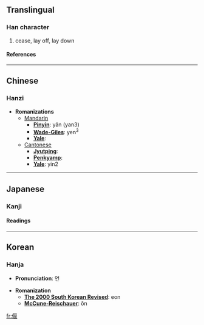 ==Translingual==
===Han character===
{{Han char|rad=人|as=09|sn=11|four=2121<sub>4</sub>|canj=人尸日女 (OSAV)}}
# cease, lay off, lay down
====References====
{{Han ref|kx=0109.220|dkj=00830|dj=0233.110|hdz=10187.010|uh=5043|ud=20547|bh=B0B3|bd=45235}}
----

==Chinese==
===Hanzi===


* '''Romanizations'''
** [[Mandarin]]
*** '''[[Pinyin]]''': yǎn (yan3)
*** '''[[Wade-Giles]]''': yen<sup>3</sup>
*** '''[[Yale]]''': 
**[[Cantonese]]
***'''[[Jyutping]]''':
***'''[[Penkyamp]]''': 
***'''[[Yale]]''': yin2


----
==Japanese==
===Kanji===
{{ja-kanji|grade=|rs=人09}}
====Readings====
{{ja-readings|on=[[えん]] (en)|kun=[[ふせる]] (fuseru), [[やすむ]] (yasumu)}}


----
==Korean==
===Hanja===

* '''Pronunciation''': 언

* '''Romanization'''
** '''[[The 2000 South Korean Revised Romanization|The 2000 South Korean Revised]]''': eon
** '''[[McCune-Reischauer]]''': ŏn


[[fr:偃]]